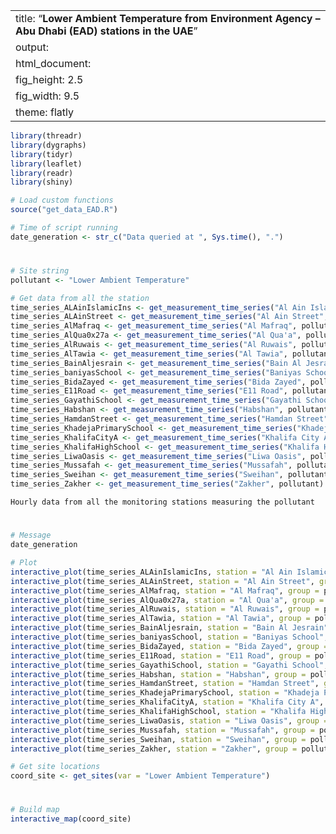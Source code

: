 
---
title: "**Lower Ambient Temperature from Environment Agency – Abu Dhabi (EAD) stations in the UAE**"
output:
  html_document:
    fig_height: 2.5
    fig_width: 9.5
    theme: flatly
---

```{r set_up, message = FALSE, echo = FALSE, warning = FALSE}
library(threadr)
library(dygraphs)
library(tidyr)
library(leaflet)
library(readr)
library(shiny)

# Load custom functions
source("get_data_EAD.R")

# Time of script running
date_generation <- str_c("Data queried at ", Sys.time(), ".")
```
# 

## 
```{r import_data, message = FALSE, echo = FALSE, results = "hide", cache = TRUE, warning = FALSE}

# Site string
pollutant <- "Lower Ambient Temperature"

# Get data from all the station
time_series_ALAinIslamicIns <- get_measurement_time_series("Al Ain Islamic Ins", pollutant)
time_series_ALAinStreet <- get_measurement_time_series("Al Ain Street", pollutant)
time_series_AlMafraq <- get_measurement_time_series("Al Mafraq", pollutant)
time_series_AlQua0x27a <- get_measurement_time_series("Al Qua'a", pollutant)
time_series_AlRuwais <- get_measurement_time_series("Al Ruwais", pollutant)
time_series_AlTawia <- get_measurement_time_series("Al Tawia", pollutant)
time_series_BainAljesrain <- get_measurement_time_series("Bain Al Jesrain", pollutant)
time_series_baniyasSchool <- get_measurement_time_series("Baniyas School", pollutant)
time_series_BidaZayed <- get_measurement_time_series("Bida Zayed", pollutant)
time_series_E11Road <- get_measurement_time_series("E11 Road", pollutant)
time_series_GayathiSchool <- get_measurement_time_series("Gayathi School", pollutant)
time_series_Habshan <- get_measurement_time_series("Habshan", pollutant)
time_series_HamdanStreet <- get_measurement_time_series("Hamdan Street", pollutant)
time_series_KhadejaPrimarySchool <- get_measurement_time_series("Khadeja Primary School", pollutant)
time_series_KhalifaCityA <- get_measurement_time_series("Khalifa City A", pollutant)
time_series_KhalifaHighSchool <- get_measurement_time_series("Khalifa High School", pollutant)
time_series_LiwaOasis <- get_measurement_time_series("Liwa Oasis", pollutant)
time_series_Mussafah <- get_measurement_time_series("Mussafah", pollutant)
time_series_Sweihan <- get_measurement_time_series("Sweihan", pollutant)
time_series_Zakher <- get_measurement_time_series("Zakher", pollutant)
```

 `Hourly data from all the monitoring stations measuring the pollutant`
 
# 

## 

```{r plot_EAD_LAT, echo = FALSE, cache = TRUE}
# Message
date_generation

# Plot
interactive_plot(time_series_ALAinIslamicIns, station = "Al Ain Islamic Ins", group =   pollutant, pollu="Lower Ambient Temperature")
interactive_plot(time_series_ALAinStreet, station = "Al Ain Street", group = pollutant, pollu="Lower Ambient Temperature")
interactive_plot(time_series_AlMafraq, station = "Al Mafraq", group = pollutant, pollu="Lower Ambient Temperature")
interactive_plot(time_series_AlQua0x27a, station = "Al Qua'a", group = pollutant, pollu="Lower Ambient Temperature")
interactive_plot(time_series_AlRuwais, station = "Al Ruwais", group = pollutant, pollu="Lower Ambient Temperature")
interactive_plot(time_series_AlTawia, station = "Al Tawia", group = pollutant, pollu="Lower Ambient Temperature")
interactive_plot(time_series_BainAljesrain, station = "Bain Al Jesrain", group = pollutant, pollu="Lower Ambient Temperature")
interactive_plot(time_series_baniyasSchool, station = "Baniyas School", group = pollutant, pollu="Lower Ambient Temperature")
interactive_plot(time_series_BidaZayed, station = "Bida Zayed", group = pollutant, pollu="Lower Ambient Temperature")
interactive_plot(time_series_E11Road, station = "E11 Road", group = pollutant, pollu="Lower Ambient Temperature")
interactive_plot(time_series_GayathiSchool, station = "Gayathi School", group = pollutant, pollu="Lower Ambient Temperature")
interactive_plot(time_series_Habshan, station = "Habshan", group = pollutant, pollu="Lower Ambient Temperature")
interactive_plot(time_series_HamdanStreet, station = "Hamdan Street", group = pollutant, pollu="Lower Ambient Temperature")
interactive_plot(time_series_KhadejaPrimarySchool, station = "Khadeja Primary School", group = pollutant, pollu="Lower Ambient Temperature")
interactive_plot(time_series_KhalifaCityA, station = "Khalifa City A", group = pollutant, pollu="Lower Ambient Temperature")
interactive_plot(time_series_KhalifaHighSchool, station = "Khalifa High School", group =pollutant, pollu="Lower Ambient Temperature")
interactive_plot(time_series_LiwaOasis, station = "Liwa Oasis", group = pollutant, pollu="Lower Ambient Temperature")
interactive_plot(time_series_Mussafah, station = "Mussafah", group = pollutant, pollu="Lower Ambient Temperature")
interactive_plot(time_series_Sweihan, station = "Sweihan", group = pollutant, pollu="Lower Ambient Temperature")
interactive_plot(time_series_Zakher, station = "Zakher", group = pollutant, pollu="Lower Ambient Temperature")

```


```{r import_data_for_map, message = FALSE, echo = FALSE, results = "hide", cache = TRUE}
# Get site locations
coord_site <- get_sites(var = "Lower Ambient Temperature")

```
#
 
##

```{r map, fig.height = 8, echo = FALSE, message = FALSE, cache = TRUE}
# Build map
interactive_map(coord_site)
```

 
 